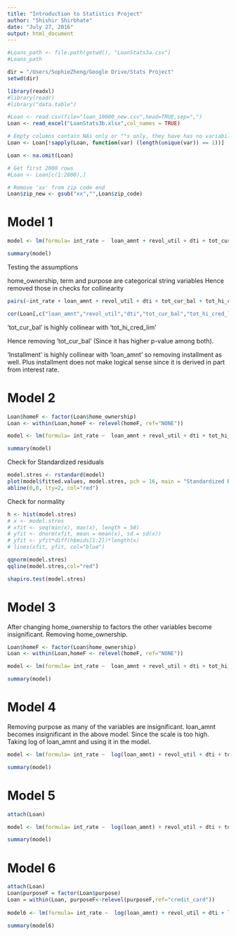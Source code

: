 ```yaml
---
title: "Introduction to Statistics Project"
author: "Shishir Shirbhate"
date: "July 27, 2016"
output: html_document
---
```


```r

#Loans_path <- file.path(getwd(), "LoanStats3a.csv")
#Loans_path

dir = "/Users/SophieZheng/Google Drive/Stats Project"
setwd(dir)

library(readxl)
#library(readr)
#library("data.table")

#Loan <- read.csv(file="loan_10000_new.csv",head=TRUE,sep=",")
Loan <- read_excel("LoanStats3b.xlsx",col_names = TRUE)

# Empty columns contain NAs only or ""s only, they have has no variability. This code removes all columns without variability (which is probably a plus in this case).
Loan <- Loan[!sapply(Loan, function(var) (length(unique(var)) == 1))]

Loan <- na.omit(Loan)

# Get first 2000 rows
#Loan <- Loan[c(1:2000),]

# Remove 'xx' from zip code end
Loan$zip_new <- gsub("xx","",Loan$zip_code)

```

# Model 1

```r

model <- lm(formula= int_rate ~  loan_amnt + revol_util + dti + tot_cur_bal + tot_hi_cred_lim + home_ownership + total_bc_limit + term + percent_bc_gt_75 + purpose + installment, data = Loan)

summary(model)

```

Testing the assumptions

home_ownership, term and purpose are categorical string variables
Hence removed those in checks for collinearity

```r

pairs(~int_rate + loan_amnt + revol_util + dti + tot_cur_bal + tot_hi_cred_lim + total_bc_limit + installment + percent_bc_gt_75, data = Loan)

cor(Loan[,c("loan_amnt","revol_util","dti","tot_cur_bal","tot_hi_cred_lim","total_bc_limit","installment")])

```

'tot_cur_bal' is highly collinear with 'tot_hi_cred_lim'

Hence removing 'tot_cur_bal' (Since it has higher p-value among both).

'Installment' is highly collinear with 'loan_amnt' so removing installment as well.
Plus installment does not make logical sense since it is derived in part from interest rate.

# Model 2

```r

Loan$homeF <- factor(Loan$home_ownership)
Loan <- within(Loan,homeF <- relevel(homeF, ref="NONE"))

model <- lm(formula= int_rate ~  loan_amnt + revol_util + dti + tot_hi_cred_lim + homeF + total_bc_limit + term + percent_bc_gt_75 + purpose, data = Loan)

summary(model)

```

Check for Standardized residuals

```r

model.stres <- rstandard(model)
plot(model$fitted.values, model.stres, pch = 16, main = "Standardized Residual Plot", xlab = "Fitted Interest Rate", ylab = "Standardized Residuals")
abline(0,0, lty=2, col="red")

```

Check for normality 

```r

h <- hist(model.stres)
# x <- model.stres
# xfit <- seq(min(x), max(x), length = 50)
# yfit <- dnorm(xfit, mean = mean(x), sd = sd(x))
# yfit <- yfit*diff(h$mids[1:2])*length(x)
# lines(xfit, yfit, col="blue")

qqnorm(model.stres)
qqline(model.stres,col="red")

shapiro.test(model.stres)

```

# Model 3

After changing home_ownership to factors the other variables become insignificant. 
Removing home_ownership.

```r

Loan$homeF <- factor(Loan$home_ownership)
Loan <- within(Loan,homeF <- relevel(homeF, ref="NONE"))

model <- lm(formula= int_rate ~  loan_amnt + revol_util + dti + tot_hi_cred_lim +  total_bc_limit + term + percent_bc_gt_75 + purpose, data = Loan)

summary(model)

```

# Model 4

Removing purpose as many of the variables are insignificant.
loan_amnt becomes insignificant in the above model. 
Since the scale is too high. Taking log of loan_amnt and using it in the model.

```r

model <- lm(formula= int_rate ~  log(loan_amnt) + revol_util + dti + tot_hi_cred_lim +  total_bc_limit + term + percent_bc_gt_75, data = Loan)

summary(model)

```

# Model 5

```r

attach(Loan)

model <- lm(formula= int_rate ~  log(loan_amnt) + revol_util + dti + tot_hi_cred_lim +  total_bc_limit + term + percent_bc_gt_75, data = Loan)

summary(model)

```

# Model 6

```r
attach(Loan)
Loan$purposeF = factor(Loan$purpose)
Loan = within(Loan, purposeF<-relevel(purposeF,ref="credit_card"))
              
model6 <- lm(formula= int_rate ~  log(loan_amnt) + revol_util + dti + log(tot_hi_cred_lim) +  log(total_bc_limit) + term +percent_bc_gt_75+purposeF, data = Loan)

summary(model6)
```
